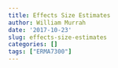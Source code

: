 ```yaml
---
title: Effects Size Estimates
author: William Murrah
date: '2017-10-23'
slug: effects-size-estimates
categories: []
tags: ["ERMA7300"]
---
```


